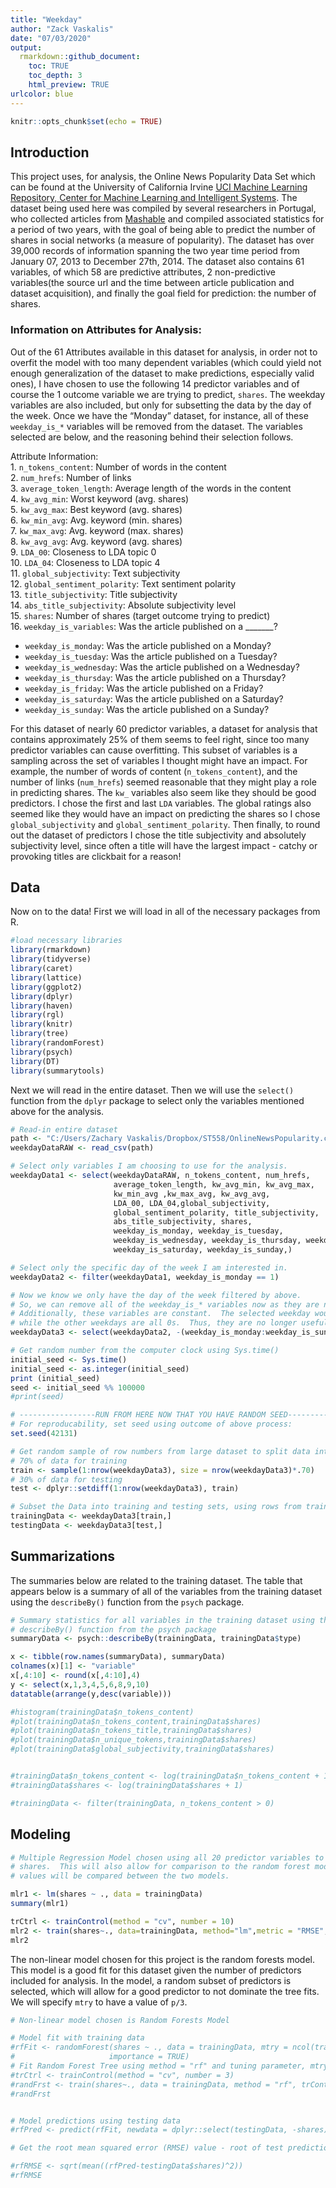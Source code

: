 ```yaml
---
title: "Weekday"
author: "Zack Vaskalis"
date: "07/03/2020"
output: 
  rmarkdown::github_document:
    toc: TRUE
    toc_depth: 3
    html_preview: TRUE
urlcolor: blue
---
```


```r
knitr::opts_chunk$set(echo = TRUE)
```

## Introduction

This project uses, for analysis, the Online News Popularity Data Set which can be found at the University of California Irvine [UCI Machine Learning Repository, Center for Machine Learning and Intelligent Systems](https://archive.ics.uci.edu/ml/datasets/Online+News+Popularity#). The dataset being used here was compiled by several researchers in Portugal, who collected articles from [Mashable](www.mashable.com) and compiled associated statistics for a period of two years, with the goal of being able to predict the number of shares in social networks (a measure of popularity). The dataset has over 39,000 records of information spanning the two year time period from January 07, 2013 to December 27th, 2014.  The dataset also contains 61 variables, of which 58 are predictive attributes, 2 non-predictive variables(the source url and the time between article publication and dataset acquisition), and finally the goal field for prediction: the number of shares.

### Information on Attributes for Analysis:

Out of the 61 Attributes available in this dataset for analysis, in order not to overfit the model with too many dependent variables (which could yield not enough generalization of the dataset to make predictions, especially valid ones), I have chosen to use the following 14 predictor variables and of course the 1 outcome variable we are trying to predict, `shares`.  The weekday variables are also included, but only for subsetting the data by the day of the week.  Once we have the "Monday" dataset, for instance, all of these `weekday_is_*` variables will be removed from the dataset.  The variables selected are below, and the reasoning behind their selection follows.

Attribute Information:    
1.  `n_tokens_content`: Number of words in the content    
2.  `num_hrefs`: Number of links    
3.  `average_token_length`: Average length of the words in the content    
4.  `kw_avg_min`: Worst keyword (avg. shares)    
5.  `kw_avg_max`: Best keyword (avg. shares)    
6.  `kw_min_avg`: Avg. keyword (min. shares)    
7.  `kw_max_avg`: Avg. keyword (max. shares)    
8.  `kw_avg_avg`: Avg. keyword (avg. shares)    
9.  `LDA_00`: Closeness to LDA topic 0    
10.  `LDA_04`: Closeness to LDA topic 4    
11.  `global_subjectivity`: Text subjectivity    
12.  `global_sentiment_polarity`: Text sentiment polarity    
13.  `title_subjectivity`: Title subjectivity    
14.  `abs_title_subjectivity`: Absolute subjectivity level    
15.  `shares`: Number of shares (target outcome trying to predict)    
16.  `weekday_is_variables`: Was the article published on a _______?    

  *  `weekday_is_monday`: Was the article published on a Monday?    
  *  `weekday_is_tuesday`: Was the article published on a Tuesday?    
  *  `weekday_is_wednesday`: Was the article published on a Wednesday?    
  *  `weekday_is_thursday`: Was the article published on a Thursday?    
  *  `weekday_is_friday`: Was the article published on a Friday?    
  *  `weekday_is_saturday`: Was the article published on a Saturday?    
  *  `weekday_is_sunday`: Was the article published on a Sunday?    

For this dataset of nearly 60 predictor variables, a dataset for analysis that contains approximately 25% of them seems to feel right, since too many predictor variables can cause overfitting.  This subset of variables is a sampling across the set of variables I thought might have an impact.  For example, the number of words of content (`n_tokens_content`), and the number of links (`num_hrefs`) seemed reasonable that they might play a role in predicting shares.  The `kw_` variables also seem like they should be good predictors.  I chose the first and last `LDA` variables.  The global ratings also seemed like they would have an impact on predicting the shares so I chose `global_subjectivity` and `global_sentiment_polarity`.  Then finally, to round out the dataset of predictors I chose the title subjectivity and absolutely subjectivity level, since often a title will have the largest impact - catchy or provoking titles are clickbait for a reason!

## Data

Now on to the data!  First we will load in all of the necessary packages from R.

```r
#load necessary libraries
library(rmarkdown)
library(tidyverse)
library(caret)
library(lattice)
library(ggplot2)
library(dplyr)
library(haven)
library(rgl)
library(knitr)
library(tree)
library(randomForest)
library(psych)
library(DT)
library(summarytools)
```

Next we will read in the entire dataset.  Then we will use the `select()` function from the `dplyr` package to select only the variables mentioned above for the analysis.

```r
# Read-in entire dataset
path <- "C:/Users/Zachary Vaskalis/Dropbox/ST558/OnlineNewsPopularity.csv"
weekdayDataRAW <- read_csv(path)

# Select only variables I am choosing to use for the analysis.
weekdayData1 <- select(weekdayDataRAW, n_tokens_content, num_hrefs,
                       average_token_length, kw_avg_min, kw_avg_max,
                       kw_min_avg ,kw_max_avg, kw_avg_avg,
                       LDA_00, LDA_04,global_subjectivity,
                       global_sentiment_polarity, title_subjectivity,
                       abs_title_subjectivity, shares,
                       weekday_is_monday, weekday_is_tuesday,
                       weekday_is_wednesday, weekday_is_thursday, weekday_is_friday,
                       weekday_is_saturday, weekday_is_sunday,)

# Select only the specific day of the week I am interested in.
weekdayData2 <- filter(weekdayData1, weekday_is_monday == 1)

# Now we know we only have the day of the week filtered by above.
# So, we can remove all of the weekday_is_* variables now as they are no longer needed.
# Additionally, these variables are constant.  The selected weekday would contain all 1s,
# while the other weekdays are all 0s.  Thus, they are no longer useful for analysis.
weekdayData3 <- select(weekdayData2, -(weekday_is_monday:weekday_is_sunday))

```


```r
# Get random number from the computer clock using Sys.time()
initial_seed <- Sys.time()
initial_seed <- as.integer(initial_seed)
print (initial_seed)
seed <- initial_seed %% 100000
#print(seed)

# -----------------RUN FROM HERE NOW THAT YOU HAVE RANDOM SEED-------------------------
# For reproducability, set seed using outcome of above process:
set.seed(42131)

# Get random sample of row numbers from large dataset to split data into train and test:
# 70% of data for training
train <- sample(1:nrow(weekdayData3), size = nrow(weekdayData3)*.70) 
# 30% of data for testing
test <- dplyr::setdiff(1:nrow(weekdayData3), train)

# Subset the Data into training and testing sets, using rows from train and test:
trainingData <- weekdayData3[train,]
testingData <- weekdayData3[test,]
```



## Summarizations

The summaries below are related to the training dataset.  The table that appears below is a summary of all of the variables from the training dataset using the `describeBy()` function from the `psych` package.

```r
# Summary statistics for all variables in the training dataset using the
# describeBy() function from the psych package
summaryData <- psych::describeBy(trainingData, trainingData$type)

x <- tibble(row.names(summaryData), summaryData) 
colnames(x)[1] <- "variable"
x[,4:10] <- round(x[,4:10],4)
y <- select(x,1,3,4,5,6,8,9,10)
datatable(arrange(y,desc(variable)))

#histogram(trainingData$n_tokens_content)
#plot(trainingData$n_tokens_content,trainingData$shares)
#plot(trainingData$n_tokens_title,trainingData$shares)
#plot(trainingData$n_unique_tokens,trainingData$shares)
#plot(trainingData$global_subjectivity,trainingData$shares)


#trainingData$n_tokens_content <- log(trainingData$n_tokens_content + 1)
#trainingData$shares <- log(trainingData$shares + 1)

#trainingData <- filter(trainingData, n_tokens_content > 0)

```

## Modeling

```r
# Multiple Regression Model chosen using all 20 predictor variables to try to predict
# shares.  This will also allow for comparison to the random forest model, and RMSE 
# values will be compared between the two models.

mlr1 <- lm(shares ~ ., data = trainingData)
summary(mlr1)

trCtrl <- trainControl(method = "cv", number = 10)
mlr2 <- train(shares~., data=trainingData, method="lm",metric = "RMSE", trControl=trCtrl)
mlr2


```

The non-linear model chosen for this project is the random forests model.  This model is a good fit for this dataset given the number of predictors included for analysis.  In the model, a random subset of predictors is selected, which will allow for a good predictor to not dominate the tree fits.  We will specify `mtry` to have a value of `p/3`.

```r
# Non-linear model chosen is Random Forests Model  

# Model fit with training data
#rfFit <- randomForest(shares ~ ., data = trainingData, mtry = ncol(trainingData)/3,
#                     importance = TRUE)
# Fit Random Forest Tree using method = "rf" and tuning parameter, mtry
#trCtrl <- trainControl(method = "cv", number = 3)
#randFrst <- train(shares~., data = trainingData, method = "rf", trControl = trCtrl)
#randFrst


# Model predictions using testing data
#rfPred <- predict(rfFit, newdata = dplyr::select(testingData, -shares))

# Get the root mean squared error (RMSE) value - root of test prediction error

#rfRMSE <- sqrt(mean((rfPred-testingData$shares)^2))
#rfRMSE

```





